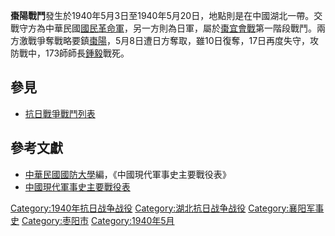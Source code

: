 {{expand|time=2016-05-10T11:46:33+00:00}}
{{Infobox Military Conflict|
campaign=|
image=|
caption=|
conflict=棗陽戰鬥|
date=1940年5月3日－1940年5月20日|
place=[[中國|中國]][[湖北|湖北]]|
result=雙方激戰對峙|
combatant1=中華民國革命軍122師、173師等|
combatant2=日軍之中國派遣軍39、6及11師團| 
commander1=[[黃琪翔|黃琪翔]]、[[曾甦元|曾甦元]]、[[钟毅_(1901年)|鍾毅]]|
commander2=|
strength1=|
strength2=|
casualties1=不詳|
casualties2=傷亡45,000人|
}}
'''棗陽戰鬥'''發生於1940年5月3日至1940年5月20日，地點則是在中國湖北一帶。交戰守方為中華民國[[國民革命軍|國民革命軍]]，另一方則為日軍，屬於[[棗宜會戰|棗宜會戰]]第一階段戰鬥。兩方激戰爭奪戰略要鎮[[棗陽|棗陽]]，5月8日遭日方奪取，雖10日復奪，17日再度失守，攻防戰中，173師師長[[钟毅_(1901年)|鍾毅]]戰死。

==參見==
*[[抗日戰爭戰鬥列表|抗日戰爭戰鬥列表]]
==參考文獻==
*[[中華民國|中華民國]][[國防大學_(臺灣)|國防大學]]編，《中國現代軍事史主要戰役表》
*[http://www.docin.com/p-90115.html 中國現代軍事史主要戰役表]

[[Category:1940年抗日战争战役|Category:1940年抗日战争战役]]
[[Category:湖北抗日战争战役|Category:湖北抗日战争战役]]
[[Category:襄阳军事史|Category:襄阳军事史]]
[[Category:枣阳市|Category:枣阳市]]
[[Category:1940年5月|Category:1940年5月]]